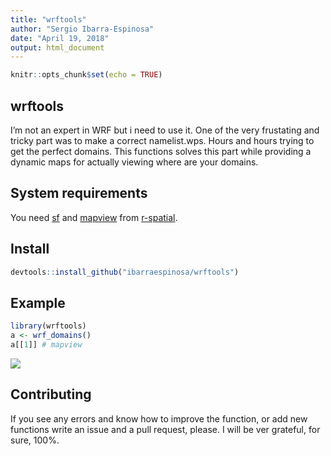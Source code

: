 ```yaml
---
title: "wrftools"
author: "Sergio Ibarra-Espinosa"
date: "April 19, 2018"
output: html_document
---
```


```r
knitr::opts_chunk$set(echo = TRUE)
```

## wrftools

I'm not an expert in WRF but i need to use it. One of the very frustating and
tricky part was to make a correct namelist.wps. Hours and hours trying to
get the perfect domains. This functions solves this part while providing
a dynamic maps for actually viewing where are your domains. 

## System requirements
You need [sf]((https://github.com/r-spatial/sf)) and [mapview](https://github.com/r-spatial/mapview) from [r-spatial](https://github.com/r-spatial/). 


## Install
```r
devtools::install_github("ibarraespinosa/wrftools")
```

## Example

```r
library(wrftools)
a <- wrf_domains()
a[[1]] # mapview
```

![](https://i.imgur.com/7giwGp6.png)

## Contributing

If you see any errors and know how to improve the function, or add new functions
write an issue and a pull request, please. I will be ver grateful, for sure,
100%.
